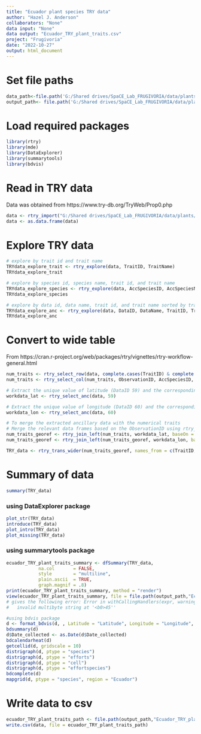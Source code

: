 ```yaml
---
title: "Ecuador plant species TRY data"
author: "Hazel J. Anderson"
collaborators: "None"
data input: "None"
data output: "Ecuador_TRY_plant_traits.csv"
project: "Frugivoria"
date: "2022-10-27"
output: html_document
---
```



# Set file paths
```r
data_path<-file.path('G:/Shared drives/SpaCE_Lab_FRUGIVORIA/data/plants/L0')
output_path<- file.path('G:/Shared drives/SpaCE_Lab_FRUGIVORIA/data/plants/L0')
```

# Load required packages
```r
library(rtry)
library(mde)
library(DataExplorer)
library(summarytools)
library(bdvis)
```

# Read in TRY data
Data was obtained from https://www.try-db.org/TryWeb/Prop0.php 
```r
data <- rtry_import("G:/Shared drives/SpaCE_Lab_FRUGIVORIA/data/plants/L0/TRY/TRY_Ecuador_PublicData_10192020.txt", encoding = "Latin-1")
data <- as.data.frame(data)
```

# Explore TRY data
```r
# explore by trait id and trait name
TRYdata_explore_trait <- rtry_explore(data, TraitID, TraitName)
TRYdata_explore_trait

# explore by species id, species name, trait id, and trait name
TRYdata_explore_species <- rtry_explore(data, AccSpeciesID, AccSpeciesName, TraitID, TraitName)
TRYdata_explore_species

# explore by data id, data name, trait id, and trait name sorted by trait id
TRYdata_explore_anc <- rtry_explore(data, DataID, DataName, TraitID, TraitName, sortBy = TraitID)
TRYdata_explore_anc
```

# Convert to wide table
From https://cran.r-project.org/web/packages/rtry/vignettes/rtry-workflow-general.html
```r
num_traits <- rtry_select_row(data, complete.cases(TraitID) & complete.cases(StdValue), getAncillary = TRUE, rmDuplicates = TRUE)
num_traits <- rtry_select_col(num_traits, ObservationID, AccSpeciesID, AccSpeciesName, TraitID, TraitName, StdValue, UnitName)

# Extract the unique value of latitude (DataID 59) and the corresponding ObservationID
workdata_lat <- rtry_select_anc(data, 59)

# Extract the unique value of longitude (DataID 60) and the corresponding ObservationID
workdata_lon <- rtry_select_anc(data, 60)

# To merge the extracted ancillary data with the numerical traits
# Merge the relevant data frames based on the ObservationID using rtry_join_left (left join)
num_traits_georef <- rtry_join_left(num_traits, workdata_lat, baseOn = ObservationID)
num_traits_georef <- rtry_join_left(num_traits_georef, workdata_lon, baseOn = ObservationID)

TRY_data <- rtry_trans_wider(num_traits_georef, names_from = c(TraitID, TraitName, UnitName), values_from = c(StdValue), values_fn = list(StdValue = mean))
```


# Summary of data
```r
summary(TRY_data)
```

### using DataExplorer package
```r
plot_str(TRY_data)
introduce(TRY_data)
plot_intro(TRY_data)
plot_missing(TRY_data)
```

### using summarytools package
```r
ecuador_TRY_plant_traits_summary <- dfSummary(TRY_data, 
            na.col       = FALSE,
            style        = "multiline",
            plain.ascii  = TRUE,
            graph.magnif = .8)
print(ecuador_TRY_plant_traits_summary, method = "render")
view(ecuador_TRY_plant_traits_summary, file = file.path(output_path,"Ecuador_TRY_summary.html"))
# gives the following error: Error in withCallingHandlers(expr, warning = function(w) if (inherits(w, : 
#   invalid multibyte string at '<b0>45''
```

```r
#using bdvis package
d <- format_bdvis(d, , Latitude = "Latitude", Longitude = "Longitude", Date_collected = "Date_collected", Scientific_name = "AccSpeciesName")
bdsummary(d)
d$Date_collected <- as.Date(d$Date_collected)
bdcalendarheat(d)
getcellid(d, gridscale = 10)
distrigraph(d, ptype = "species")
distrigraph(d, ptype = "efforts")
distrigraph(d, ptype = "cell")
distrigraph(d, ptype = "effortspecies")
bdcomplete(d)
mapgrid(d, ptype = "species", region = "Ecuador")
```

# Write data to csv
```r
ecuador_TRY_plant_traits_path <- file.path(output_path,"Ecuador_TRY_plant_traits.csv")
write.csv(data, file = ecuador_TRY_plant_traits_path)

```